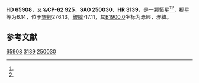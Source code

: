 {{Starbox begin
| name = HD 65908
}}
{{Starbox observe
| epoch = [[J2000.0|J2000.0]]
| constell = {{星座名待查}}<ref name=SIMBAD>{{cite web
 | url=http://simbad.u-strasbg.fr/simbad/sim-id?Ident=HR+3139
 | title =Pulsating variable Star
 | publisher=Centre de Données astronomiques de Strasbourg
 | work=SIMBAD
 | accessdate=2012-07-13}}</ref><ref name=DATA>{{cite web
 | url=http://vizier.u-strasbg.fr/viz-bin/VizieR-5?-out.add=.&-source=5050&-corr=PK=HR&-out.max=9999&HR=3139
 | title=VizieR Detailed Page
 | accessdate=2012-07-13
 | archive-date=2016-03-05
 | archive-url=https://web.archive.org/web/20160305042403/http://vizier.u-strasbg.fr/viz-bin/VizieR-5?-out.add=.&-source=5050&-corr=PK=HR&-out.max=9999&HR=3139
 | dead-url=no
 }}</ref>
| 星官 = 
| ra = {{RA|7|57|12.5}}<ref name=SIMBAD /><ref name=DATA />
| dec = {{DEC|-63|17|49}}<ref name=SIMBAD /><ref name=DATA />
| appmag_v = 6.14<ref name=SIMBAD /><ref name=DATA />
}}
{{Starbox character
| class = B8V<ref name=SIMBAD /><ref name=DATA />
| b-v = -0.1<ref name=SIMBAD /><ref name=DATA />
| u-b = <ref name=SIMBAD /><ref name=DATA />
| r-i = <ref name=SIMBAD /><ref name=DATA />
| variable = 
}}
{{Starbox astrometry
| radial_v = 
| prop_mo_ra = 23
| parallax = 
| p_error = 
}}
{{Starbox catalog
| names =CP-62 925，[[SAO星表|SAO]] 250030，[[HD星表|HD]] 65908，[[HR星表|HR]] 3139}}
{{Starbox reference |Simbad=HR+3139}}
{{Starbox end}}

'''HD 65908'''，又名'''CP-62 925'''，'''SAO 250030'''、'''HR 3139'''，是一颗恒星<ref name=SIMBAD /><ref name=DATA />，视星等为6.14，位于[[銀道座標系|銀經]]276.13，[[銀道座標系|銀緯]]-17.11，其[[B1900.0|B1900.0]]坐标为赤經{{RA|7|55|56.1}}，赤緯{{DEC|-63|-17.11|34}}。

== 参考文献 ==
{{reflist}}

{{star-stub}}

[[Category:HD和HDE天體|65908]]
[[Category:HR天體|3139]]
[[Category:SAO天體|250030]]